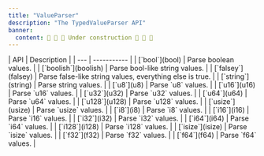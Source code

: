 ```yaml
---
title: "ValueParser"
description: "The TypedValueParser API"
banner:
  content: 🚧 🚧 🚧 Under construction 🚧 🚧 🚧
---
```


<div class="api-table">
| API | Description |
| --- | ----------- |
| [`bool`](bool) | Parse boolean values. |
| [`boolish`](boolish) | Parse bool-like string values. |
| [`falsey`](falsey) | Parse false-like string values, everything else is true. |
| [`string`](string) | Parse string values. |
| [`u8`](u8) | Parse `u8` values. |
| [`u16`](u16) | Parse `u16` values. |
| [`u32`](u32) | Parse `u32` values. |
| [`u64`](u64) | Parse `u64` values. |
| [`u128`](u128) | Parse `u128` values. |
| [`usize`](usize) | Parse `usize` values. |
| [`i8`](i8) | Parse `i8` values. |
| [`i16`](i16) | Parse `i16` values. |
| [`i32`](i32) | Parse `i32` values. |
| [`i64`](i64) | Parse `i64` values. |
| [`i128`](i128) | Parse `i128` values. |
| [`isize`](isize) | Parse `isize` values. |
| [`f32`](f32) | Parse `f32` values. |
| [`f64`](f64) | Parse `f64` values. |
</div>